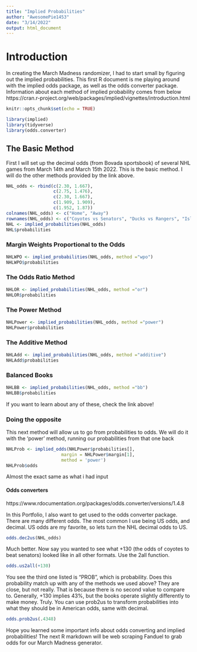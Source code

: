 ```yaml
---
title: "Implied Probabilities"
author: "AwesomePie1453"
date: "3/14/2022"
output: html_document
---
```


# Introduction

In creating the March Madness randomizer, I had to start small by figuring out the implied probabilities. This first R document is me playing around with the implied odds package, as well as the odds converter package. 
Information about each method of implied probability comes from below
https://cran.r-project.org/web/packages/implied/vignettes/introduction.html

```r
knitr::opts_chunk$set(echo = TRUE)
```


```r
library(implied)
library(tidyverse)
library(odds.converter)
```

## The Basic Method

First I will set up the decimal odds (from Bovada sportsbook) of several NHL games from March 14th and March 15th 2022. 
This is the basic method. I will do the other methods provided by the link above. 

```r
NHL_odds <- rbind(c(2.30, 1.667),
                  c(2.75, 1.476),
                  c(2.30, 1.667),
                  c(1.909, 1.909),
                  c(1.952, 1.87))
colnames(NHL_odds) <- c("Home", "Away")
rownames(NHL_odds) <- c("Coyotes vs Senators", "Ducks vs Rangers", "Islanders vs Capitals", "Penguins vs Predators", "Knights vs Jets")
NHL <- implied_probabilities(NHL_odds)
NHL$probabilities
```

### Margin Weights Proportional to the Odds

```r
NHLWPO <- implied_probabilities(NHL_odds, method ="wpo")
NHLWPO$probabilities
```

### The Odds Ratio Method
```r
NHLOR <- implied_probabilities(NHL_odds, method ="or")
NHLOR$probabilities
```

### The Power Method

```r
NHLPower <- implied_probabilities(NHL_odds, method ="power")
NHLPower$probabilities
```

### The Additive Method

```r
NHLAdd <- implied_probabilities(NHL_odds, method ="additive")
NHLAdd$probabilities
```

### Balanced Books

```r
NHLBB <- implied_probabilities(NHL_odds, method ="bb")
NHLBB$probabilities
```


If you want to learn about any of these, check the link above!

### Doing the opposite

This next method will allow us to go from probabilities to odds. We will do it with the 'power' method, running our probabilities from that one back

```r
NHLProb <- implied_odds(NHLPower$probabilities[], 
                     margin = NHLPower$margin[1], 
                     method = 'power')
NHLProb$odds
```

Almost the exact same as what i had input


#### Odds converters
https://www.rdocumentation.org/packages/odds.converter/versions/1.4.8

In this Portfolio, I also want to get used to the odds converter package. There are many different odds. The most common I use being US odds, and decimal. US odds are my favorite, so lets turn the NHL decimal odds to US.

```r
odds.dec2us(NHL_odds)
```

Much better. Now say you wanted to see what +130 (the odds of coyotes to beat senators) looked like in all other formats. Use the 2all function.


```r
odds.us2all(+130)
```

You see the third one listed is "PROB", which is probability. Does this probability match up with any of the methods we used above? They are close, but not really. That is because there is no second value to compare to. Generally, +130 implies 43%, but the books operate slightly differently to make money. Truly. You can use prob2us to transform probabilities into what they should be in American odds, same with decimal.

```r
odds.prob2us(.4348)
```

Hope you learned some important info about odds converting and implied probabilities! The next R markdown will be web scraping Fanduel to grab odds for our March Madness generator. 